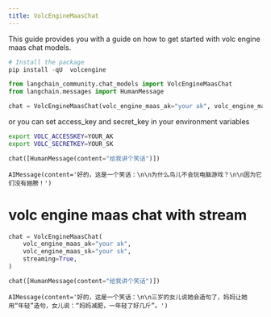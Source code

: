```yaml
---
title: VolcEngineMaasChat
---
```


This guide provides you with a guide on how to get started with volc engine maas chat models.

```python
# Install the package
pip install -qU  volcengine
```

```python
from langchain_community.chat_models import VolcEngineMaasChat
from langchain.messages import HumanMessage
```

```python
chat = VolcEngineMaasChat(volc_engine_maas_ak="your ak", volc_engine_maas_sk="your sk")
```

or you can set access_key and secret_key in your environment variables

```bash
export VOLC_ACCESSKEY=YOUR_AK
export VOLC_SECRETKEY=YOUR_SK
```

```python
chat([HumanMessage(content="给我讲个笑话")])
```

```output
AIMessage(content='好的，这是一个笑话：\n\n为什么鸟儿不会玩电脑游戏？\n\n因为它们没有翅膀！')
```

# volc engine maas chat with stream

```python
chat = VolcEngineMaasChat(
    volc_engine_maas_ak="your ak",
    volc_engine_maas_sk="your sk",
    streaming=True,
)
```

```python
chat([HumanMessage(content="给我讲个笑话")])
```

```output
AIMessage(content='好的，这是一个笑话：\n\n三岁的女儿说她会造句了，妈妈让她用“年轻”造句，女儿说：“妈妈减肥，一年轻了好几斤”。')
```
